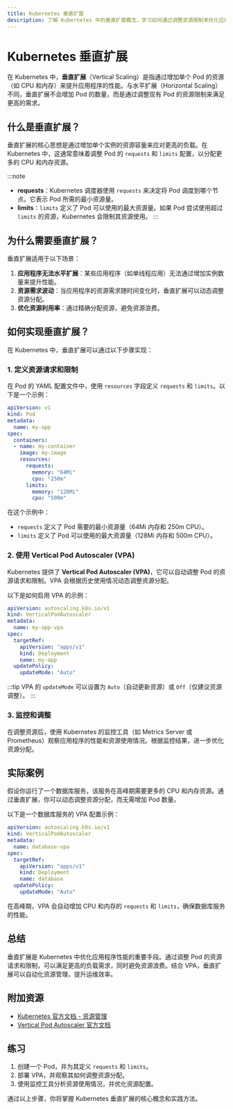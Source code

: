```yaml
---
title: Kubernetes 垂直扩展
description: 了解 Kubernetes 中的垂直扩展概念，学习如何通过调整资源限制来优化应用程序性能。
---
```


# Kubernetes 垂直扩展

在 Kubernetes 中，**垂直扩展**（Vertical Scaling）是指通过增加单个 Pod 的资源（如 CPU 和内存）来提升应用程序的性能。与水平扩展（Horizontal Scaling）不同，垂直扩展不会增加 Pod 的数量，而是通过调整现有 Pod 的资源限制来满足更高的需求。

## 什么是垂直扩展？

垂直扩展的核心思想是通过增加单个实例的资源容量来应对更高的负载。在 Kubernetes 中，这通常意味着调整 Pod 的 `requests` 和 `limits` 配置，以分配更多的 CPU 和内存资源。

:::note
- **requests**：Kubernetes 调度器使用 `requests` 来决定将 Pod 调度到哪个节点。它表示 Pod 所需的最小资源量。
- **limits**：`limits` 定义了 Pod 可以使用的最大资源量。如果 Pod 尝试使用超过 `limits` 的资源，Kubernetes 会限制其资源使用。
:::

## 为什么需要垂直扩展？

垂直扩展适用于以下场景：
1. **应用程序无法水平扩展**：某些应用程序（如单线程应用）无法通过增加实例数量来提升性能。
2. **资源需求波动**：当应用程序的资源需求随时间变化时，垂直扩展可以动态调整资源分配。
3. **优化资源利用率**：通过精确分配资源，避免资源浪费。

## 如何实现垂直扩展？

在 Kubernetes 中，垂直扩展可以通过以下步骤实现：

### 1. 定义资源请求和限制

在 Pod 的 YAML 配置文件中，使用 `resources` 字段定义 `requests` 和 `limits`。以下是一个示例：

```yaml
apiVersion: v1
kind: Pod
metadata:
  name: my-app
spec:
  containers:
  - name: my-container
    image: my-image
    resources:
      requests:
        memory: "64Mi"
        cpu: "250m"
      limits:
        memory: "128Mi"
        cpu: "500m"
```

在这个示例中：
- `requests` 定义了 Pod 需要的最小资源量（64Mi 内存和 250m CPU）。
- `limits` 定义了 Pod 可以使用的最大资源量（128Mi 内存和 500m CPU）。

### 2. 使用 Vertical Pod Autoscaler (VPA)

Kubernetes 提供了 **Vertical Pod Autoscaler (VPA)**，它可以自动调整 Pod 的资源请求和限制。VPA 会根据历史使用情况动态调整资源分配。

以下是如何启用 VPA 的示例：

```yaml
apiVersion: autoscaling.k8s.io/v1
kind: VerticalPodAutoscaler
metadata:
  name: my-app-vpa
spec:
  targetRef:
    apiVersion: "apps/v1"
    kind: Deployment
    name: my-app
  updatePolicy:
    updateMode: "Auto"
```

:::tip
VPA 的 `updateMode` 可以设置为 `Auto`（自动更新资源）或 `Off`（仅建议资源调整）。
:::

### 3. 监控和调整

在调整资源后，使用 Kubernetes 的监控工具（如 Metrics Server 或 Prometheus）观察应用程序的性能和资源使用情况。根据监控结果，进一步优化资源分配。

## 实际案例

假设你运行了一个数据库服务，该服务在高峰期需要更多的 CPU 和内存资源。通过垂直扩展，你可以动态调整资源分配，而无需增加 Pod 数量。

以下是一个数据库服务的 VPA 配置示例：

```yaml
apiVersion: autoscaling.k8s.io/v1
kind: VerticalPodAutoscaler
metadata:
  name: database-vpa
spec:
  targetRef:
    apiVersion: "apps/v1"
    kind: Deployment
    name: database
  updatePolicy:
    updateMode: "Auto"
```

在高峰期，VPA 会自动增加 CPU 和内存的 `requests` 和 `limits`，确保数据库服务的性能。

## 总结

垂直扩展是 Kubernetes 中优化应用程序性能的重要手段。通过调整 Pod 的资源请求和限制，可以满足更高的负载需求，同时避免资源浪费。结合 VPA，垂直扩展可以自动化资源管理，提升运维效率。

## 附加资源

- [Kubernetes 官方文档 - 资源管理](https://kubernetes.io/docs/concepts/configuration/manage-resources-containers/)
- [Vertical Pod Autoscaler 官方文档](https://github.com/kubernetes/autoscaler/tree/master/vertical-pod-autoscaler)

## 练习

1. 创建一个 Pod，并为其定义 `requests` 和 `limits`。
2. 部署 VPA，并观察其如何调整资源分配。
3. 使用监控工具分析资源使用情况，并优化资源配置。

通过以上步骤，你将掌握 Kubernetes 垂直扩展的核心概念和实践方法。